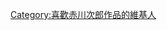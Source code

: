 {{Userbox
  |border-c = #000000
  |border-s = 1
  |id-c     = #cc0000
  |id-s     = 
  |id-fc    = #ffffff
  |info-c   = #ffffff
  |info-s   = 10
  |info-fc  = #000000
  |id       = {{lang|ja|赤川<br>次郎}}
  |info     = 這個用戶喜歡'''[[赤川次郎]]'''的作品。
}}

[[Category:喜歡赤川次郎作品的維基人]]
